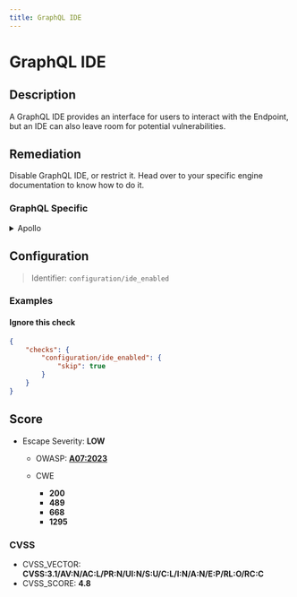 ```yaml
---
title: GraphQL IDE
---
```


# GraphQL IDE

## Description

A GraphQL IDE provides an interface for users to interact with the Endpoint, but an IDE can also leave room for potential vulnerabilities.


## Remediation

Disable GraphQL IDE, or restrict it.
Head over to your specific engine documentation to know how to do it.



### GraphQL Specific

<details>
    <summary>Apollo</summary>

GraphQL Playground is deprecated and disabled by default since Apollo v3.
If you installed it voluntarily with the corresponding plugin, you should consider disabling it to improve security.

If you still use Apollo v2, you can disable GraphQL Playground by either:

* Setting the environment variable `NODE_ENV` to `production`
* Explicitly disabling it:
  ```javascript
  const server = new ApolloServer({
    // ...
    playground: false,
  });
  ```

Source:

* [Apollo v2 Documentation](https://www.apollographql.com/docs/apollo-server/v2/testing/graphql-playground/)
* [Apollo v3 Documentation](https://www.apollographql.com/docs/apollo-server/testing/build-run-queries/#graphql-playground)


</details>

## Configuration

> Identifier: `configuration/ide_enabled`



### Examples



#### Ignore this check

```json
{
    "checks": {
        "configuration/ide_enabled": {
            "skip": true
        }
    }
}
```




## Score

- Escape Severity: **<span className="low-severity">LOW</span>**
  - OWASP: **[A07:2023](https://github.com/OWASP/API-Security/blob/master/editions/2023/en/0xa7-security-misconfiguration.md)**
  
  - CWE
    - **200**
    - **489**
    - **668**
    - **1295**
  
  
  

### CVSS

- CVSS_VECTOR: **CVSS:3.1/AV:N/AC:L/PR:N/UI:N/S:U/C:L/I:N/A:N/E:P/RL:O/RC:C**
- CVSS_SCORE: **4.8**

